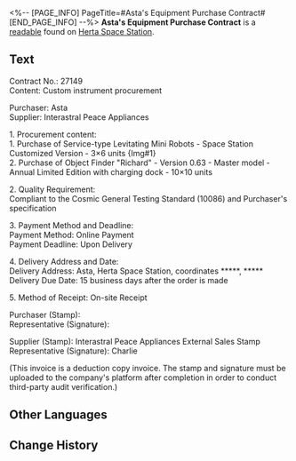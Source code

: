 <%-- [PAGE_INFO]
PageTitle=#Asta's Equipment Purchase Contract#
[END_PAGE_INFO] --%>
{{Readable Infobox
|id           = 130
|partIds      = 190276
|title        = 
|image        = Item Journal Page.png
|world        = Herta Space Station
|parts        = 1
|author       = <!--to be added-->
|description  = An equipment purchase contract signed by Asta to buy equipment for the space station out of her own pocket. It somehow fell into the hands of the wrong person.
|part1        = Asta's Equipment Purchase Contract
|source1      = {{cx|Source missing}}
|characters   = 
|factions     = 
}}
'''Asta's Equipment Purchase Contract''' is a [[readable]] found on [[Herta Space Station]].
<!--
==Location==
{{Map Embed|<map name>|<marker id>}}
-->
==Text==
Contract No.: 27149<br />Content: Custom instrument procurement

Purchaser: Asta<br />Supplier: Interastral Peace Appliances

1. Procurement content:<br />1. Purchase of Service-type Levitating Mini Robots - Space Station Customized Version - 3&times;6 units {Img#1}<br />2. Purchase of Object Finder "Richard" - Version 0.63 - Master model - Annual Limited Edition with charging dock - 10&times;10 units

2. Quality Requirement:<br />Compliant to the Cosmic General Testing Standard (10086) and Purchaser's specification

3. Payment Method and Deadline:<br />Payment Method: Online Payment<br />Payment Deadline: Upon Delivery

4. Delivery Address and Date:<br />Delivery Address: Asta, Herta Space Station, coordinates *****, *****<br />Delivery Due Date: 15 business days after the order is made

5. Method of Receipt: On-site Receipt

Purchaser (Stamp):<br />Representative (Signature):

Supplier (Stamp): Interastral Peace Appliances External Sales Stamp<br />Representative (Signature): Charlie

(This invoice is a deduction copy invoice. The stamp and signature must be uploaded to the company's platform after completion in order to conduct third-party audit verification.)

<!--
==Trivia==
* 
-->
==Other Languages==
{{Other Languages
|en   = Asta's Equipment Purchase Contract
|zhs  = 艾丝妲的仪器采购合同
|zht  = 艾絲妲的儀器採購合約
|ja   = アスターの機材仕入れ契約書
|ko   = 아스타의 장비 구매 계약서
|es   = Contrato de compra de equipamiento de Asta
|fr   = Contrat d'achat d'équipement d'Asta
|ru   = Контракт Асты на закупку оборудования
|th   = สัญญาสั่งซื้ออุปกรณ์ของ Asta
|vi   = Hợp Đồng Mua Sắm Máy Móc Của Asta
|de   = Astas Kaufvertrag über Ausrüstung
|id   = Kontrak Pembelian Peralatan Asta
|pt   = Contrato de Compra de Equipamentos da Asta
}}

==Change History==
{{Change History|1.0}}